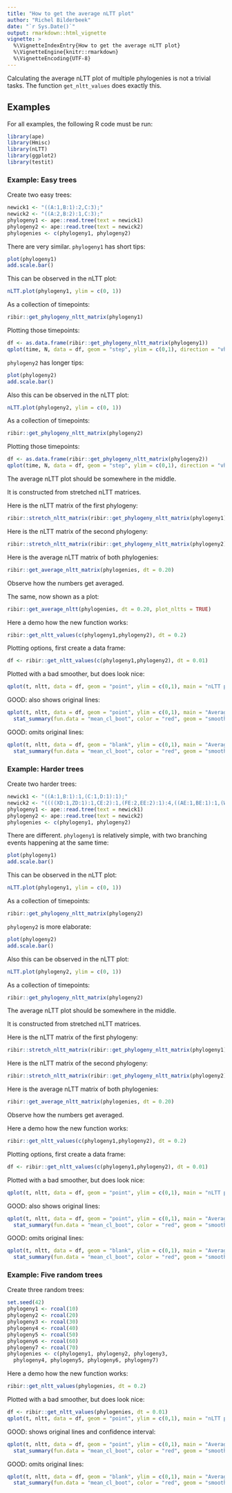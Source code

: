 ```yaml
---
title: "How to get the average nLTT plot"
author: "Richel Bilderbeek"
date: "`r Sys.Date()`"
output: rmarkdown::html_vignette
vignette: >
  %\VignetteIndexEntry{How to get the average nLTT plot}
  %\VignetteEngine{knitr::rmarkdown}
  %\VignetteEncoding{UTF-8}
---
```


Calculating the average nLTT plot of multiple phylogenies
is not a trivial tasks. The function `get_nltt_values`
does exactly this.

## Examples

For all examples, the following R code must be run:

```r
library(ape)
library(Hmisc)
library(nLTT)
library(ggplot2)
library(testit)
```

### Example: Easy trees

Create two easy trees:

```r
newick1 <- "((A:1,B:1):2,C:3);"
newick2 <- "((A:2,B:2):1,C:3);"
phylogeny1 <- ape::read.tree(text = newick1)
phylogeny2 <- ape::read.tree(text = newick2)
phylogenies <- c(phylogeny1, phylogeny2)
```

There are very similar. `phylogeny1` has short tips:

```r
plot(phylogeny1)
add.scale.bar()
```

This can be observed in the nLTT plot:

```r
nLTT.plot(phylogeny1, ylim = c(0, 1))
```

As a collection of timepoints:

```r
ribir::get_phylogeny_nltt_matrix(phylogeny1)
```

Plotting those timepoints:

```r
df <- as.data.frame(ribir::get_phylogeny_nltt_matrix(phylogeny1))
qplot(time, N, data = df, geom = "step", ylim = c(0,1), direction = "vh", main = "NLTT plot of phylogeny 1")
```


`phylogeny2` has longer tips:

```r
plot(phylogeny2)
add.scale.bar()
```

Also this can be observed in the nLTT plot:

```r
nLTT.plot(phylogeny2, ylim = c(0, 1))
```

As a collection of timepoints:

```r
ribir::get_phylogeny_nltt_matrix(phylogeny2)
```

Plotting those timepoints:

```r
df <- as.data.frame(ribir::get_phylogeny_nltt_matrix(phylogeny2))
qplot(time, N, data = df, geom = "step", ylim = c(0,1), direction = "vh", main = "NLTT plot of phylogeny 2")
```


The average nLTT plot should be somewhere in the middle.

It is constructed from stretched nLTT matrices.

Here is the nLTT matrix of the first phylogeny:

```r
ribir::stretch_nltt_matrix(ribir::get_phylogeny_nltt_matrix(phylogeny1), dt = 0.20, step_type = "upper")
```

Here is the nLTT matrix of the second phylogeny:

```r
ribir::stretch_nltt_matrix(ribir::get_phylogeny_nltt_matrix(phylogeny2), dt = 0.20, step_type = "upper")
```

Here is the average nLTT matrix of both phylogenies:

```r
ribir::get_average_nltt_matrix(phylogenies, dt = 0.20)
```

Observe how the numbers get averaged.

The same, now shown as a plot:

```r
ribir::get_average_nltt(phylogenies, dt = 0.20, plot_nltts = TRUE)
```

Here a demo how the new function works:

```r
ribir::get_nltt_values(c(phylogeny1,phylogeny2), dt = 0.2)
```

Plotting options, first create a data frame:

```r
df <- ribir::get_nltt_values(c(phylogeny1,phylogeny2), dt = 0.01)
```

Plotted with a bad smoother, but does look nice:

```r
qplot(t, nltt, data = df, geom = "point", ylim = c(0,1), main = "nLTT plot of phylogenies", color = id, size = I(0.1)) + geom_smooth(span = 0.1)
```

GOOD: also shows original lines:

```r
qplot(t, nltt, data = df, geom = "point", ylim = c(0,1), main = "Average nLTT plot of phylogenies", color = ID, size = I(0.1)) + 
  stat_summary(fun.data = "mean_cl_boot", color = "red", geom = "smooth")
```

GOOD: omits original lines:

```r
qplot(t, nltt, data = df, geom = "blank", ylim = c(0,1), main = "Average nLTT plot of phylogenies") + 
  stat_summary(fun.data = "mean_cl_boot", color = "red", geom = "smooth")
```


### Example: Harder trees

Create two harder trees:

```r
newick1 <- "((A:1,B:1):1,(C:1,D:1):1);"
newick2 <- "((((XD:1,ZD:1):1,CE:2):1,(FE:2,EE:2):1):4,((AE:1,BE:1):1,(WD:1,YD:1):1):5);"
phylogeny1 <- ape::read.tree(text = newick1)
phylogeny2 <- ape::read.tree(text = newick2)
phylogenies <- c(phylogeny1, phylogeny2)
```

There are different. `phylogeny1` is relatively simple, with two branching events happening at the same time:

```r
plot(phylogeny1)
add.scale.bar()
```

This can be observed in the nLTT plot:

```r
nLTT.plot(phylogeny1, ylim = c(0, 1))
```

As a collection of timepoints:

```r
ribir::get_phylogeny_nltt_matrix(phylogeny2)
```

`phylogeny2` is more elaborate:

```r
plot(phylogeny2)
add.scale.bar()
```

Also this can be observed in the nLTT plot:

```r
nLTT.plot(phylogeny2, ylim = c(0, 1))
```

As a collection of timepoints:

```r
ribir::get_phylogeny_nltt_matrix(phylogeny2)
```


The average nLTT plot should be somewhere in the middle.

It is constructed from stretched nLTT matrices.

Here is the nLTT matrix of the first phylogeny:

```r
ribir::stretch_nltt_matrix(ribir::get_phylogeny_nltt_matrix(phylogeny1), dt = 0.20, step_type = "upper")
```

Here is the nLTT matrix of the second phylogeny:

```r
ribir::stretch_nltt_matrix(ribir::get_phylogeny_nltt_matrix(phylogeny2), dt = 0.20, step_type = "upper")
```

Here is the average nLTT matrix of both phylogenies:

```r
ribir::get_average_nltt_matrix(phylogenies, dt = 0.20)
```

Observe how the numbers get averaged.

Here a demo how the new function works:

```r
ribir::get_nltt_values(c(phylogeny1,phylogeny2), dt = 0.2)
```

Plotting options, first create a data frame:

```r
df <- ribir::get_nltt_values(c(phylogeny1,phylogeny2), dt = 0.01)
```

Plotted with a bad smoother, but does look nice:

```r
qplot(t, nltt, data = df, geom = "point", ylim = c(0,1), main = "nLTT plot of phylogenies", color = ID, size = I(0.1)) + geom_smooth(span = 0.1)
```

GOOD: also shows original lines:

```r
qplot(t, nltt, data = df, geom = "point", ylim = c(0,1), main = "Average nLTT plot of phylogenies", color = ID, size = I(0.1)) + 
  stat_summary(fun.data = "mean_cl_boot", color = "red", geom = "smooth")
```

GOOD: omits original lines:

```r
qplot(t, nltt, data = df, geom = "blank", ylim = c(0,1), main = "Average nLTT plot of phylogenies") + 
  stat_summary(fun.data = "mean_cl_boot", color = "red", geom = "smooth")
```

### Example: Five random trees

Create three random trees:

```r
set.seed(42)
phylogeny1 <- rcoal(10)
phylogeny2 <- rcoal(20)
phylogeny3 <- rcoal(30)
phylogeny4 <- rcoal(40)
phylogeny5 <- rcoal(50)
phylogeny6 <- rcoal(60)
phylogeny7 <- rcoal(70)
phylogenies <- c(phylogeny1, phylogeny2, phylogeny3, 
  phylogeny4, phylogeny5, phylogeny6, phylogeny7)
```


Here a demo how the new function works:

```r
ribir::get_nltt_values(phylogenies, dt = 0.2)
```

Plotted with a bad smoother, but does look nice:

```r
df <- ribir::get_nltt_values(phylogenies, dt = 0.01)
qplot(t, nltt, data = df, geom = "point", ylim = c(0,1), main = "nLTT plot of phylogenies", color = ID, size = I(0.1)) + geom_smooth(span = 0.1)
```

GOOD: shows original lines and confidence interval:

```r
qplot(t, nltt, data = df, geom = "point", ylim = c(0,1), main = "Average nLTT plot of phylogenies", color = ID, size = I(0.1)) + 
  stat_summary(fun.data = "mean_cl_boot", color = "red", geom = "smooth")
```

GOOD: omits original lines:

```r
qplot(t, nltt, data = df, geom = "blank", ylim = c(0,1), main = "Average nLTT plot of phylogenies") + 
  stat_summary(fun.data = "mean_cl_boot", color = "red", geom = "smooth")
```
